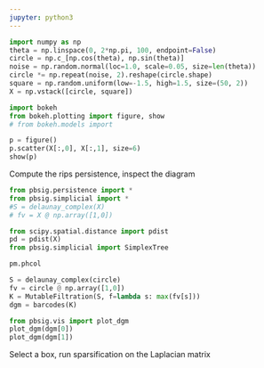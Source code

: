 ```yaml
---
jupyter: python3
---
```



```python
import numpy as np
theta = np.linspace(0, 2*np.pi, 100, endpoint=False)
circle = np.c_[np.cos(theta), np.sin(theta)]
noise = np.random.normal(loc=1.0, scale=0.05, size=len(theta))
circle *= np.repeat(noise, 2).reshape(circle.shape)
square = np.random.uniform(low=-1.5, high=1.5, size=(50, 2))
X = np.vstack([circle, square])
```


```python
import bokeh 
from bokeh.plotting import figure, show
# from bokeh.models import 

p = figure()
p.scatter(X[:,0], X[:,1], size=6)
show(p)
```

Compute the rips persistence, inspect the diagram 
```python
from pbsig.persistence import * 
from pbsig.simplicial import *
#S = delaunay_complex(X)
# fv = X @ np.array([1,0])

from scipy.spatial.distance import pdist
pd = pdist(X)
from pbsig.simplicial import SimplexTree

pm.phcol

S = delaunay_complex(circle)
fv = circle @ np.array([1,0])
K = MutableFiltration(S, f=lambda s: max(fv[s]))
dgm = barcodes(K)

from pbsig.vis import plot_dgm
plot_dgm(dgm[0])
plot_dgm(dgm[1])

```

Select a box, run sparsification on the Laplacian matrix

```python

```


